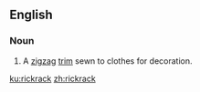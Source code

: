 ==English==

===Noun===
{{en-noun}}

# A [[zigzag]] [[trim]] sewn to clothes for decoration.

[[ku:rickrack]]
[[zh:rickrack]]